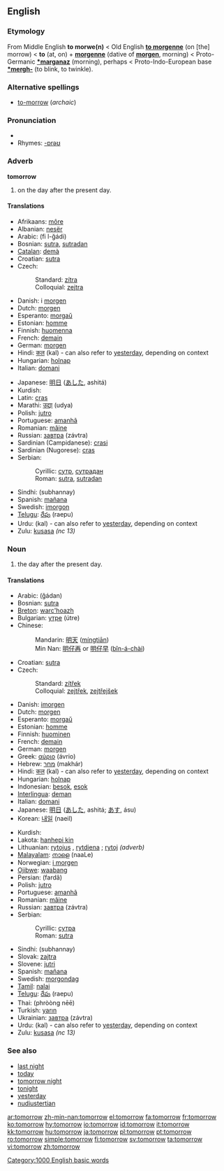 ==English==

===Etymology===
From Middle English '''to morwe(n)''' < Old English '''[[to morgenne]]''' (on [the] morrow) < '''to''' (at, on) + '''[[morgenne]]''' (dative of '''[[morgen]]''', morning) < Proto-Germanic '''[[*marganaz]]''' (morning), perhaps < Proto-Indo-European base '''[[*mergh-]]''' (to blink, to twinkle).

===Alternative spellings===
*[[to-morrow]] (''archaic'')

===Pronunciation===
*{{audio|en-us-tomorrow.ogg|Audio (US)}}
*Rhymes: [[Rhymes:English:-ɒrəʊ|-ɒrəʊ]]

===Adverb===
'''tomorrow'''

# on the day after the present day.

====Translations====
{{top}}
*Afrikaans: [[môre]]
*Albanian: [[nesër]]
*Arabic: {{Arab|[[في الغد]]}} (fi l-ğádi)
*Bosnian: [[sutra]], [[sutradan]]
*[[Catalan]]: [[demà]]
*Croatian: [[sutra]]
*Czech:
*:Standard: [[zítra]]
*:Colloquial: [[zejtra]]
*Danish: i [[morgen]]
*Dutch: [[morgen]]
*Esperanto: [[morgaŭ]]
*Estonian: [[homme]]
*Finnish: [[huomenna]]
*French: [[demain]]
*German: [[morgen]]
*Hindi: [[कल]] (kal) - can also refer to [[yesterday]], depending on context
*Hungarian: [[holnap]]
*Italian: [[domani]]
{{mid}}
*Japanese: [[明日]] ([[あした]], ashitá)
*Kurdish: {{KUchar|[[سبه‌ی]]}}
*Latin: [[cras]]
*Marathi: [[उद्या]] (udya)
*Polish: [[jutro]]
*Portuguese: [[amanhã]]
*Romanian: [[mâine]]
*Russian: [[завтра]] (závtra)
*Sardinian (Campidanese): [[crasi]]
*Sardinian (Nugorese): [[cras]]
*Serbian:
*:Cyrillic: [[сутр]], [[сутрадан]]
*:Roman: [[sutra]], [[sutradan]]
*Sindhi: {{SDchar|[[سڀاڻي|سُڀاڻي]]}} (subhannay) {{f}}
*Spanish: [[mañana]]
*Swedish: [[imorgon]]
*[[Telugu]]: [[రేపు]] (raepu)
*Urdu: {{ur-Arab|[[کل]]}} (kal) - can also refer to [[yesterday]], depending on context
*Zulu: [[kusasa]] ''(nc 13)''
{{bottom}}

===Noun===
{{en-noun}}

# the day after the present day.

====Translations====
{{top}}
*Arabic: {{ARchar|[[غدا|غَداً]]}} (ğádan)
*Bosnian: [[sutra]] {{n}}
*[[Breton]]: [[warc'hoazh]]
*Bulgarian: [[утре]] (útre)
*Chinese:
*:Mandarin: [[明天]] ([[míngtiān]])
*:Min Nan: [[明仔再]] or [[明仔早]] ([[bîn-á-chài]])
*Croatian: [[sutra]] {{n}}
*Czech:
*:Standard: [[zítřek]] {{m}}
*:Colloquial: [[zejtřek]], [[zejtřejšek]] {{m}}
*Danish: [[imorgen]]
*Dutch: [[morgen]] {{m}}
*Esperanto: [[morgaŭ]]
*Estonian: [[homme]]
*Finnish: [[huominen]]
*French: [[demain]] {{m}}
*German: [[morgen]]
*Greek: [[αύριο]] (ávrio)
*Hebrew: [[מחר]] (makhár)
*Hindi: [[कल]] (kal) - can also refer to [[yesterday]], depending on context
*Hungarian: [[holnap]]
*Indonesian: [[besok]], [[esok]]
*[[Interlingua]]: [[deman]]
*Italian: [[domani]]
*Japanese: [[明日]] ([[あした]], ashitá; [[あす]], ásu)
*Korean: [[내일]] (naeil)
{{mid}}
*Kurdish: {{KUchar|[[سبه‌ینێ]]}}
*Lakota: [[hanhepi kin]]
*Lithuanian: [[rytojus]] {{m}}, [[rytdiena]] {{f}}; [[rytoj]] ''(adverb)''
*[[Malayalam]]: [[നാളെ]] (naaLe)
*Norwegian: [[i morgen]]
*[[Ojibwe]]: [[waabang]]
*Persian: {{FAchar|[[فردا]]}} (fardâ)
*Polish: [[jutro]] {{n}}
*Portuguese: [[amanhã]] {{m}}
*Romanian: [[mâine]] {{n}}
*Russian: [[завтра]] (závtra)
*Serbian:
*:Cyrillic: [[сутра]] {{n}}
*:Roman: [[sutra#Serbian|sutra]] {{n}}
*Sindhi: {{SDchar|[[سُڀاڻي]]}} (subhannay) {{f}}
*Slovak: [[zajtra]]
*Slovene: [[jutri]]
*Spanish: [[mañana]] {{f}}
*Swedish: [[morgondag]]
*[[Tamil]]: [[nalai]]
*[[Telugu]]: [[రేపు]] (raepu)
*Thai: {{THchar|[[พรุ่งนี้]]}} (phròòng nēē)
*Turkish: [[yarın]]
*Ukrainian: [[завтра]] (závtra)
*Urdu: {{ur-Arab|[[کل]]}} (kal) - can also refer to [[yesterday]], depending on context
*Zulu: [[kusasa]] ''(nc 13)''
{{bottom}}

===See also===
*[[last night]]
*[[today]]
*[[tomorrow night]]
*[[tonight]]
*[[yesterday]]
*[[nudiustertian]]

[[Category:1000 English basic words]]

[[ar:tomorrow]]
[[zh-min-nan:tomorrow]]
[[el:tomorrow]]
[[fa:tomorrow]]
[[fr:tomorrow]]
[[ko:tomorrow]]
[[hy:tomorrow]]
[[io:tomorrow]]
[[id:tomorrow]]
[[it:tomorrow]]
[[kk:tomorrow]]
[[hu:tomorrow]]
[[ja:tomorrow]]
[[pl:tomorrow]]
[[pt:tomorrow]]
[[ro:tomorrow]]
[[simple:tomorrow]]
[[fi:tomorrow]]
[[sv:tomorrow]]
[[ta:tomorrow]]
[[vi:tomorrow]]
[[zh:tomorrow]]
